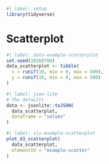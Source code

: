 ```r
#| label: setup
library(tidyverse)
```

# Scatterplot

```r
#| label: data-example-scatterplot
set.seed(20260708)
data_scatterplot <- tibble(
  x = runif(10, min = 0, max = 500),
  y = runif(10, min = 0, max = 500)
)
```

```r
#| label: json-lite
# The defaults
data <- jsonlite::toJSON(
  data_scatterplot,
  dataframe = "values"
)
```

```r
#| label: vis-example-scatterplot
plot_d3_scatterplot(
  data_scatterplot,
  elementId = "example-scatter"
)
```
